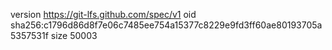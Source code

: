 version https://git-lfs.github.com/spec/v1
oid sha256:c1796d86d8f7e06c7485ee754a15377c8229e9fd3ff60ae80193705a5357531f
size 50003
